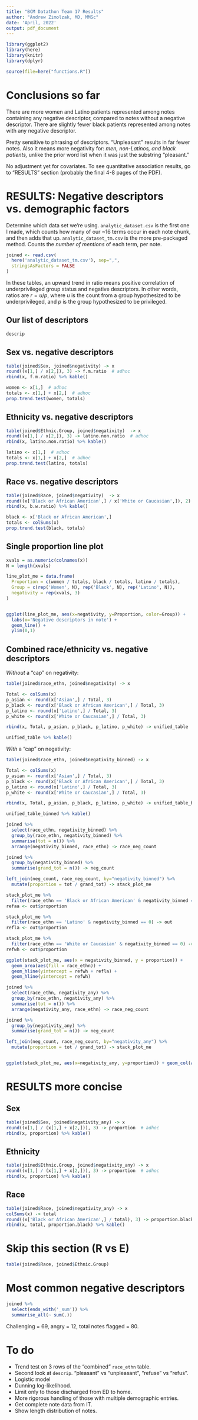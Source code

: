 ```yaml
---
title: "BCM Datathon Team 17 Results"
author: "Andrew Zimolzak, MD, MMSc"
date: 'April, 2022'
output: pdf_document
---
```


```r
library(ggplot2)
library(here)
library(knitr)
library(dplyr)

source(file=here("functions.R"))
```

# Conclusions so far

There are more women and Latino patients represented among notes containing any negative descriptor, compared to notes without a negative descriptor. There are slightly fewer black patients represented among notes with any negative descriptor.

Pretty sensitive to phrasing of descriptors. "Unpleasant" results in far fewer notes. Also it means more negativity for: *men, non-Latinos, and black patients,* unlike the prior word list when it was just the substring "pleasant."

No adjustment yet for covariates. To see quantitative association results, go to "RESULTS" section (probably the final 4-8 pages of the PDF).



# RESULTS: Negative descriptors vs. demographic factors

Determine which data set we're using. `analytic_dataset.csv` is the first one I made, which counts how many of our ~16 terms occur in each note chunk, and then adds that up. `analytic_dataset_tm.csv` is the more pre-packaged method. Counts the *number of mentions* of each term, per note.

```r
joined <- read.csv(
  here('analytic_dataset_tm.csv'), sep=",",
  stringsAsFactors = FALSE
) 
```

In these tables, an upward trend in ratio means positive correlation of underprivileged group status and negative descriptors. In other words, ratios are $r = u / p$, where $u$ is the count from a group hypothesized to be underprivileged, and $p$ is the group hypothesized to be privileged.

## Our list of descriptors

```r
descrip
```


## Sex vs. negative descriptors

```r
table(joined$Sex, joined$negativity) -> x
round((x[1,] / x[2,]), 3) -> f.m.ratio  # adhoc
rbind(x, f.m.ratio) %>% kable()
```

```r
women <- x[1,]  # adhoc
totals <- x[1,] + x[2,]  # adhoc
prop.trend.test(women, totals)
```



## Ethnicity vs. negative descriptors

```r
table(joined$Ethnic.Group, joined$negativity)  -> x
round((x[1,] / x[2,]), 3) -> latino.non.ratio  # adhoc
rbind(x, latino.non.ratio) %>% kable()
```

```r
latino <- x[1,]  # adhoc
totals <- x[1,] + x[2,]  # adhoc
prop.trend.test(latino, totals)
```




## Race vs. negative descriptors

```r
table(joined$Race, joined$negativity)  -> x
round((x['Black or African American',] / x['White or Caucasian',]), 2) -> b.w.ratio
rbind(x, b.w.ratio) %>% kable()
```

```r
black <- x['Black or African American',]
totals <- colSums(x)
prop.trend.test(black, totals)
```



## Single proportion line plot

```r
xvals = as.numeric(colnames(x))
N = length(xvals)

line_plot_me = data.frame(
  Proportion = c(women / totals, black / totals, latino / totals),
  Group = c(rep('Women', N), rep('Black', N), rep('Latino', N)),
  negativity = rep(xvals, 3)
)


ggplot(line_plot_me, aes(x=negativity, y=Proportion, color=Group)) +
  labs(x='Negative descriptors in note') +
  geom_line() +
  ylim(0,1)


```

## Combined race/ethnicity vs. negative descriptors

*Without* a "cap" on negativity:

```r
table(joined$race_ethn, joined$negativity) -> x

Total <- colSums(x)
p_asian <- round(x['Asian',] / Total, 3)
p_black <- round(x['Black or African American',] / Total, 3)
p_latino <- round(x['Latino',] / Total, 3)
p_white <- round(x['White or Caucasian',] / Total, 3)

rbind(x, Total, p_asian, p_black, p_latino, p_white) -> unified_table

unified_table %>% kable()
```

*With* a "cap" on negativity:

```r
table(joined$race_ethn, joined$negativity_binned) -> x

Total <- colSums(x)
p_asian <- round(x['Asian',] / Total, 3)
p_black <- round(x['Black or African American',] / Total, 3)
p_latino <- round(x['Latino',] / Total, 3)
p_white <- round(x['White or Caucasian',] / Total, 3)

rbind(x, Total, p_asian, p_black, p_latino, p_white) -> unified_table_binned

unified_table_binned %>% kable()
```



```r
joined %>%
  select(race_ethn, negativity_binned) %>%
  group_by(race_ethn, negativity_binned) %>%
  summarise(tot = n()) %>%
  arrange(negativity_binned, race_ethn) -> race_neg_count

joined %>%
  group_by(negativity_binned) %>%
  summarise(grand_tot = n()) -> neg_count

left_join(neg_count, race_neg_count, by="negativity_binned") %>%
  mutate(proportion = tot / grand_tot) -> stack_plot_me

stack_plot_me %>%
  filter(race_ethn == 'Black or African American' & negativity_binned == 0) -> out
refaa <- out$proportion

stack_plot_me %>%
  filter(race_ethn == 'Latino' & negativity_binned == 0) -> out
refla <- out$proportion

stack_plot_me %>%
  filter(race_ethn == 'White or Caucasian' & negativity_binned == 0) -> out
refwh <- out$proportion

ggplot(stack_plot_me, aes(x = negativity_binned, y = proportion)) +
  geom_area(aes(fill = race_ethn)) +
  geom_hline(yintercept = refwh + refla) +
  geom_hline(yintercept = refwh)
```

```r
joined %>%
  select(race_ethn, negativity_any) %>%
  group_by(race_ethn, negativity_any) %>%
  summarise(tot = n()) %>%
  arrange(negativity_any, race_ethn) -> race_neg_count

joined %>%
  group_by(negativity_any) %>%
  summarise(grand_tot = n()) -> neg_count

left_join(neg_count, race_neg_count, by="negativity_any") %>%
  mutate(proportion = tot / grand_tot) -> stack_plot_me


ggplot(stack_plot_me, aes(x=negativity_any, y=proportion)) + geom_col(aes(fill = race_ethn))
```


# RESULTS more concise

## Sex

```r
table(joined$Sex, joined$negativity_any) -> x
round((x[1,] / (x[1,] + x[2,])), 3) -> proportion  # adhoc
rbind(x, proportion) %>% kable()
```


## Ethnicity

```r
table(joined$Ethnic.Group, joined$negativity_any) -> x
round((x[1,] / (x[1,] + x[2,])), 3) -> proportion  # adhoc
rbind(x, proportion) %>% kable()
```


## Race

```r
table(joined$Race, joined$negativity_any) -> x
colSums(x) -> total
round((x['Black or African American',] / total), 3) -> proportion.black
rbind(x, total, proportion.black) %>% kable()
```

# Skip this section (R vs E)

```r
table(joined$Race, joined$Ethnic.Group)
```


# Most common negative descriptors


```r
joined %>%
  select(ends_with('_sum')) %>%
  summarise_all(~ sum(.))
```
Challenging = 69, angry = 12, total notes flagged = 80.

# To do

-  Trend test on 3 rows of the "combined" `race_ethn` table.
-  Second look at `descrip`. "pleasant" vs "unpleasant", "refuse" vs "refus".
-  Logistic model
-  Dunning log-likelihood.
-  Limit only to those discharged from ED to home.
-  More rigorous handling of those with multiple demographic entries.
-  Get complete note data from IT.
-  Show length distribution of notes.
